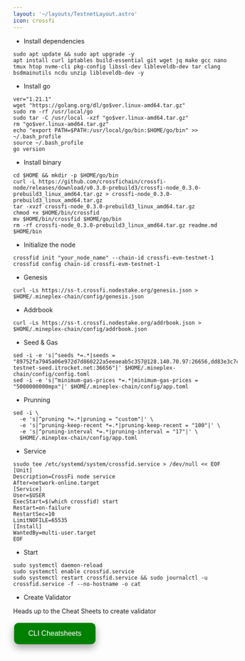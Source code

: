 ```yaml
---
layout: '~/layouts/TestnetLayout.astro'
icon: crossfi
---
```


- Install dependencies 
```
sudo apt update && sudo apt upgrade -y
apt install curl iptables build-essential git wget jq make gcc nano tmux htop nvme-cli pkg-config libssl-dev libleveldb-dev tar clang bsdmainutils ncdu unzip libleveldb-dev -y
```

- Install go
```
ver="1.21.1"
wget "https://golang.org/dl/go$ver.linux-amd64.tar.gz"
sudo rm -rf /usr/local/go
sudo tar -C /usr/local -xzf "go$ver.linux-amd64.tar.gz"
rm "go$ver.linux-amd64.tar.gz"
echo "export PATH=$PATH:/usr/local/go/bin:$HOME/go/bin" >> ~/.bash_profile
source ~/.bash_profile
go version
```

- Install binary

```
cd $HOME && mkdir -p $HOME/go/bin
curl -L https://github.com/crossfichain/crossfi-node/releases/download/v0.3.0-prebuild3/crossfi-node_0.3.0-prebuild3_linux_amd64.tar.gz > crossfi-node_0.3.0-prebuild3_linux_amd64.tar.gz
tar -xvzf crossfi-node_0.3.0-prebuild3_linux_amd64.tar.gz
chmod +x $HOME/bin/crossfid
mv $HOME/bin/crossfid $HOME/go/bin
rm -rf crossfi-node_0.3.0-prebuild3_linux_amd64.tar.gz readme.md $HOME/bin
```
- Initialize the node
```
crossfid init "your_node_name" --chain-id crossfi-evm-testnet-1
crossfid config chain-id crossfi-evm-testnet-1
```

- Genesis
```
curl -Ls https://ss-t.crossfi.nodestake.org/genesis.json > $HOME/.mineplex-chain/config/genesis.json 
```
- Addrbook 
```
curl -Ls https://ss-t.crossfi.nodestake.org/addrbook.json > $HOME/.mineplex-chain/config/addrbook.json 
```
- Seed & Gas
```
sed -i -e 's|^seeds *=.*|seeds = "89752fa7945a06e972d7d860222a5eeaeab5c357@128.140.70.97:26656,dd83e3c7c4e783f8a46dbb010ec8853135d29df0@crossfi-testnet-seed.itrocket.net:36656"|' $HOME/.mineplex-chain/config/config.toml
sed -i -e 's|^minimum-gas-prices *=.*|minimum-gas-prices = "5000000000mpx"|' $HOME/.mineplex-chain/config/app.toml

```

- Prunning
```
sed -i \
  -e 's|^pruning *=.*|pruning = "custom"|' \
  -e 's|^pruning-keep-recent *=.*|pruning-keep-recent = "100"|' \
  -e 's|^pruning-interval *=.*|pruning-interval = "17"|' \
  $HOME/.mineplex-chain/config/app.toml
```

- Service
```
ssudo tee /etc/systemd/system/crossfid.service > /dev/null << EOF
[Unit]
Description=CrossFi node service
After=network-online.target
[Service]
User=$USER
ExecStart=$(which crossfid) start
Restart=on-failure
RestartSec=10
LimitNOFILE=65535
[Install]
WantedBy=multi-user.target
EOF
```

- Start
```
sudo systemctl daemon-reload
sudo systemctl enable crossfid.service
sudo systemctl restart crossfid.service && sudo journalctl -u crossfid.service -f --no-hostname -o cat
```

- Create Validator

Heads up to the Cheat Sheets to create validator

<a href="https://service.sychonix.com/testnet/crossfi/cheat" target="_blank">
  <button style="background-color: green; border: none; color: white; padding: 15px 32px; text-align: center; text-decoration: none; display: inline-block; font-size: 16px; margin: 4px 2px; cursor: pointer; border-radius: 10px; box-shadow: 0 8px 16px 0 rgba(0,0,0,0.2), 0 6px 20px 0 rgba(0,0,0,0.19);" onmouseover="this.style.boxShadow='0 0 0 4px rgba(0,255,0,0.5)'" onmouseout="this.style.boxShadow='0 8px 16px 0 rgba(0,0,0,0.2), 0 6px 20px 0 rgba(0,0,0,0.19)'">CLI Cheatsheets</button>
</a>
